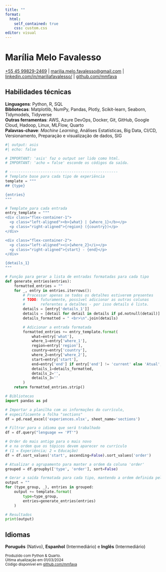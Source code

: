```yaml
---
title: ""
format: 
  html:
    self_contained: true
    css: custom.css
editor: visual
---
```


# Marília Melo Favalesso
<p class="personal-infos">[\+55 45 99829-2469](https://wa.me/message/JUMS7WXLYPCUA1) | [marilia.melo.favalesso@gmail.com](marilia.melo.favalesso@gmail.com) | [linkedin.com/in/mariliafavalesso/](https://www.linkedin.com/in/mariliafavalesso/) | [github.com/mmfava](https://github.com/mmfava)</p>


## Habilidades técnicas

<b>Linguagens</b>: Python, R, SQL <br>
<b>Bibliotecas</b>: Matplotlib, NumPy, Pandas, Plotly, Scikit-learn, Seaborn, Tidymodels, Tidyverse <br>
<b>Outras ferramentas</b>: AWS, Azure DevOps, Docker, Git, GitHub, Google Cloud, Hadoop, Linux, MLFlow, Quarto <br>
<b>Palavras-chave</b>:  <i>Machine Learning</i>, Análises Estatísticas, Big Data, CI/CD, Versionamento, Preparação e visualização de dados, SIG


```python
#| output: asis
#| echo: false

# IMPORTANT: 'asis' faz o output ser lido como html.
# IMPORTANT: 'acho = false' esconde os códigos da saída. 

# -------------------------------------------------
# Template base para cada tipo de experiência
template = """
## {type}

{entries}
"""

# Template para cada entrada
entry_template = """
<div class="flex-container-1">
  <p class="left-aligned"><b>{what} | {where_1}</b></p>
  <p class="right-aligned">{region} ({country})</p>
</div>

<div class="flex-container-2">
  <p class="left-aligned"><i>{where_2}</i></p>
  <p class="right-aligned">{start} - {end}</p>
</div>

{details_1}
"""

# Função para gerar a lista de entradas formatadas para cada tipo
def generate_entries(entries):
    formatted_entries = ""
    for _, entry in entries.iterrows():
        # Processar apenas se todos os detalhes estiverem presentes
        # TODO: futuramente, possível adicionar as outras colunas 
        #       referentes a detalhes - por isso details é lista. 
        details = [entry['details_1']]
        details = [detail for detail in details if pd.notnull(detail)]
        details_formatted = " <br>\n".join(details)

        # Adicionar a entrada formatada
        formatted_entries += entry_template.format(
            what=entry['what'],
            where_1=entry['where_1'],
            region=entry['region'],
            country=entry['country'],
            where_2=entry['where_2'],
            start=entry['start'],
            end=entry['end'] if entry['end'] != 'current' else 'Atual',
            details_1=details_formatted,
            details_2='',
            details_3=''
        )
    return formatted_entries.strip()

# Bibliotecas
import pandas as pd

# Importar a planilha com as informações do currículo,
# especificaente a folha "sections"
df = pd.read_excel('experiences.xlsx', sheet_name='sections')

# Filtrar para o idioma que será trabalhado
df = df.query("lenguage == 'PT'")

# Order do mais antigo para o mais novo
# e na ordem que os tópicos devem aparecer no currículo
# (1 = Experiência; 2 = Educação)
df = df.sort_values('start', ascending=False).sort_values('order')

# Atualizar o agrupamento para manter a ordem da coluna 'order'
grouped = df.groupby(['type', 'order'], sort=False)

# Gerar a saída formatada para cada tipo, mantendo a ordem definida pela coluna 'order'
output = ""
for (type_group, _), entries in grouped:
    output += template.format(
        type=type_group,
        entries=generate_entries(entries)
    )

# Resultados
print(output)
```

## Idiomas

<b>Poruguês</b> (Nativo), 
<b>Espanhol</b> (Intermediário) e
<b>Inglês</b> (Intermediário)

<div class="right-aligned"><small>
Produzido com Python & Quarto. <br>
Última atualização em 01/03/2024 <br>
Código disponível em [github.com/mmfava](github.com/mmfava)
</small></div>


